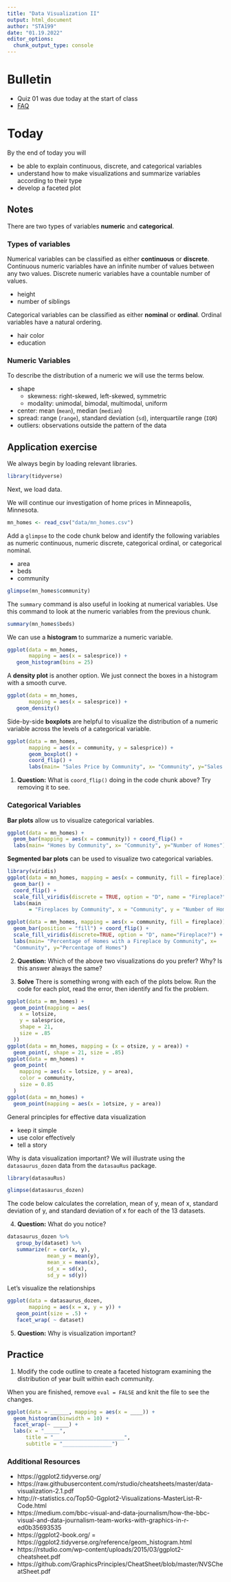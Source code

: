 ```yaml
---
title: "Data Visualization II"
output: html_document
author: "STA199"
date: "01.19.2022"
editor_options: 
  chunk_output_type: console
---
```


# Bulletin

- Quiz 01 was due today at the start of class
- [FAQ](https://sta199-sp22-003.netlify.app/faq/faq.html)

# Today

By the end of today you will

- be able to explain continuous, discrete, and categorical variables
- understand how to make visualizations and summarize variables according to their type
- develop a faceted plot

## Notes

There are two types of variables **numeric** and **categorical**.

### Types of variables

Numerical variables can be classified as either **continuous** or **discrete**. 
Continuous numeric variables have an infinite number of values between any 
two values. Discrete numeric variables have a countable number of values.

- height
- number of siblings

Categorical variables can be classified as either **nominal** or **ordinal**. 
Ordinal variables have a natural ordering.

- hair color
- education

### Numeric Variables

To describe the distribution of a numeric we will use the terms below.

- shape
  - skewness: right-skewed, left-skewed, symmetric
  - modality: unimodal, bimodal, multimodal, uniform
- center: mean (`mean`), median (`median`)
- spread: range (`range`), standard deviation (`sd`), interquartile range (`IQR`)
- outliers: observations outside the pattern of the data


## Application exercise
We always begin by loading relevant libraries.

```r
library(tidyverse)
```

Next, we load data.

We will continue our investigation of home prices in Minneapolis, Minnesota.

```r
mn_homes <- read_csv("data/mn_homes.csv")
```

Add a `glimpse` to the code chunk below and identify the following variables as
numeric continuous, numeric discrete, categorical ordinal, or categorical
nominal. 

- area
- beds
- community

```r
glimpse(mn_homes$community)
```

The `summary` command is also useful in looking at numerical variables. Use this command to look at the numeric variables from the previous chunk.

```r
summary(mn_homes$beds)
```

We can use a **histogram** to summarize a numeric variable.

```r
ggplot(data = mn_homes, 
       mapping = aes(x = salesprice)) + 
   geom_histogram(bins = 25)
```

A **density plot** is another option. We just connect the boxes in a histogram
with a smooth curve.

```r
ggplot(data = mn_homes, 
       mapping = aes(x = salesprice)) + 
   geom_density()
```

Side-by-side **boxplots** are helpful to visualize the distribution of a numeric
variable across the levels of a categorical variable.

```r
ggplot(data = mn_homes, 
       mapping = aes(x = community, y = salesprice)) + 
       geom_boxplot() + 
       coord_flip() + 
       labs(main= "Sales Price by Community", x= "Community", y="Sales Price")
```

1. **Question:** What is `coord_flip()` doing in the code chunk above? Try removing it to see.

### Categorical Variables

**Bar plots** allow us to visualize categorical variables.

```r
ggplot(data = mn_homes) + 
  geom_bar(mapping = aes(x = community)) + coord_flip() + 
  labs(main= "Homes by Community", x= "Community", y="Number of Homes")
```

**Segmented bar plots** can be used to visualize two categorical variables.

```r
library(viridis)
ggplot(data = mn_homes, mapping = aes(x = community, fill = fireplace)) + 
  geom_bar() +
  coord_flip() + 
  scale_fill_viridis(discrete = TRUE, option = "D", name = "Fireplace?") +
  labs(main 
       = "Fireplaces by Community", x = "Community", y = "Number of Homes")
```

```r
ggplot(data = mn_homes, mapping = aes(x = community, fill = fireplace)) + 
  geom_bar(position = "fill") + coord_flip() + 
  scale_fill_viridis(discrete=TRUE, option = "D", name="Fireplace?") +
  labs(main= "Percentage of Homes with a Fireplace by Community", x=
  "Community", y="Percentage of Homes")
```

2. **Question:** Which of the above two visualizations do you prefer? Why? Is this answer always the same?


3. **Solve** There is something wrong with each of the plots below. Run the code for each plot, read the error, then identify and fix the problem.

```r
ggplot(data = mn_homes) +
  geom_point(mapping = aes(
    x = lotsize,
    y = salesprice,
    shape = 21,
    size = .85
  ))
ggplot(data = mn_homes, mapping = (x = otsize, y = area)) +
  geom_point(, shape = 21, size = .85)
ggplot(data = mn_homes) +
  geom_point(
    mapping = aes(x = lotsize, y = area),
    color = community,
    size = 0.85
  )
ggplot(data = mn_homes) +
  geom_point(mapping = aes(x = 1otsize, y = area))
```

General principles for effective data visualization

- keep it simple
- use color effectively
- tell a story

Why is data visualization important? We will illustrate using the 
`datasaurus_dozen` data from the `datasauRus` package.

```r
library(datasauRus)
```

```r
glimpse(datasaurus_dozen)
```

The code below calculates the correlation, mean of y, mean of x, standard deviation of y, and standard deviation of x for each of the 13 datasets.

4. **Question:** What do you notice? 


```r
datasaurus_dozen %>% 
   group_by(dataset) %>%
   summarize(r = cor(x, y), 
             mean_y = mean(y),
             mean_x = mean(x),
             sd_x = sd(x),
             sd_y = sd(y))
```

Let's visualize the relationships

```r
ggplot(data = datasaurus_dozen, 
       mapping = aes(x = x, y = y)) + 
   geom_point(size = .5) + 
   facet_wrap( ~ dataset)
```

5. **Question:** Why is visualization important?

## Practice

(1) Modify the code outline to create a faceted histogram examining the 
distribution of year built within each community.

When you are finished, remove `eval = FALSE` and knit the file to see the changes.

```r
ggplot(data = ______, mapping = aes(x = ____)) +
  geom_histogram(binwidth = 10) +
  facet_wrap(~ _____) +
  labs(x = "_____", 
      title = "_______________________", 
      subtitle = "________________")
```

### Additional Resources

- https://ggplot2.tidyverse.org/
- https://raw.githubusercontent.com/rstudio/cheatsheets/master/data-visualization-2.1.pdf
- http://r-statistics.co/Top50-Ggplot2-Visualizations-MasterList-R-Code.html
- https://medium.com/bbc-visual-and-data-journalism/how-the-bbc-visual-and-data-journalism-team-works-with-graphics-in-r-ed0b35693535
- https://ggplot2-book.org/
= https://ggplot2.tidyverse.org/reference/geom_histogram.html
- https://rstudio.com/wp-content/uploads/2015/03/ggplot2-cheatsheet.pdf
- https://github.com/GraphicsPrinciples/CheatSheet/blob/master/NVSCheatSheet.pdf